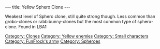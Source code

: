 ---
title: Yellow Sphero Clone
---

{{Enemy|
Name=Yellow Sphero Clone|
Image=Yellow_sphero_clone.JPG‎|
Level=Yellow|
Reaction=Spins round on spot|
Recovery=Medium|
Rate=Fast|
Damage=Medium|
Range=Wide|
Speed=Slow}}

Weakest level of Sphero clone, still quite strong though. Less common than grobo-clones or rabbibunny-clones but the most common type of sphero-clone.
Found in LBA1

[[Category: Clones]]
[[Category: Yellow enemies]]
[[Category: Small characters]]
[[Category: FunFrock's army]]
[[Category: Spheroes]]